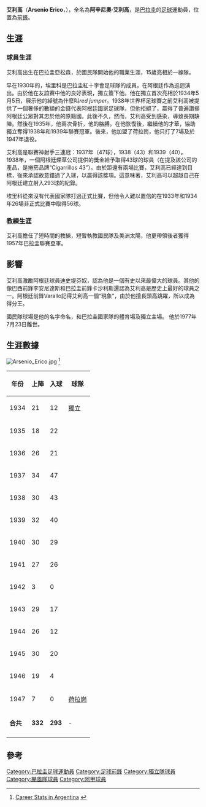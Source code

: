 {{Refimprove|time=2020-07-24T09:08:09+00:00}}

{{NoteTA
|T=zh-hans:阿尔塞尼奥·埃里科;zh-hk:阿辛尼奧·艾利高
|1=zh-hans:阿尔塞尼奥;zh-hk:阿辛尼奧
|2=zh-hans:埃里科;zh-hk:艾利高}}
{{Infobox Football biography
|          playername = 艾利高
|               image = [[File:arsenioerico.jpg|Arsenio Erico while playing for Independiente]]
|            fullname = Arsenio Erico
|         dateofbirth = [[March_30|March 30]], 1915
|         cityofbirth =  [[亞松森|亞松森]] 
|      countryofbirth = [[巴拉圭|巴拉圭]]
|         dateofdeath = {{death date and age|1977|7|23|1915|3|30}}
|         cityofdeath = 
|      countryofdeath = 
|              height = 
|            position = [[前鋒_(足球)|前鋒]]
|          youthyears = 
|          youthclubs = 
|               years = 1930-33 <br /> 1933-46 <br /> 1946-47 <br /> 1947-49
|               clubs = [[民族俱乐部_(巴拉圭)|國民隊]] <br /> [[獨立|獨立]] <br /> <br />  [[民族俱乐部_(巴拉圭)|國民隊]]
|         caps(goals) = ? (?) <br /> 325 (293) <br /> 7 (0) <br /> ? (?)
|       nationalyears = 
|        nationalteam = [[巴拉圭國家足球隊|巴拉圭]]
| nationalcaps(goals) = 26 (56) 非官方
}}


'''艾利高'''（'''Arsenio Erico'''，{{bd|1915年|3月30日|1977年|7月23日|}}），全名為'''阿辛尼奧·艾利高'''，是[[巴拉圭|巴拉圭]]的[[足球|足球]]運動員，位置為[[前鋒_(足球)|前鋒]]。

== 生涯 ==

=== 球員生涯 ===

艾利高出生在巴拉圭亞松森，於國民隊開始他的職業生涯，15歲亮相於一線隊。

早在1930年的，埃里科是巴拉圭紅十字會足球隊的成員，在阿根廷作為巡迴演出。由於他在友誼賽中他的良好表現，獨立簽下他。他在獨立首次亮相於1934年5月5日，展示他的綽號為什麼叫''red jumper''。1938年世界杯足球賽之前艾利高被提供了一個奢侈的數額的金錢代表阿根廷國家足球隊，但他拒絕了，贏得了普遍讚揚阿根廷公眾對其忠於他的原籍國。此後不久，然而，艾利高受到感染，導致長期缺陣。然後在1935年，他兩次骨折，他的胳膊。在他恢復後，繼續他的才華，協助獨立奪得1938年和1939年聯賽冠軍。後來，他加盟了荷拉崗，他只打了7場及於1947年退役。

艾利高是聯賽神射手三連冠：1937年（47球），1938（43）和1939（40）。 1938年，一個阿根廷煙草公司提供的獎金給予取得43球的球員（在提及該公司的產品，是捲菸品牌“Cigarrillos 43”）。由於距還有兩場比賽，艾利高已經達到目標，後來承認故意錯過了入球，以贏得該獎項。這意味著，艾利高可以超越自己在阿根廷建立射入293球的紀錄。

埃里科從來沒有代表國家隊打過正式比賽，但他令人難以置信的在1933年和1934年26場非正式比賽中取得56球。

=== 教練生涯 ===

艾利高擔任了短時間的教練，短暫執教國民隊及美洲太陽，他更帶領後者獲得1957年巴拉圭聯賽亞軍。

== 影響 ==

艾利高激勵阿根廷球員迪史堤芬奴，認為他是一個有史以來最偉大的球員。其他的像巴西前鋒李安尼達斯和巴拉圭前鋒卡沙利斯還認為艾利高是歷史上最好的球員之一。阿根廷前鋒Varallo記得艾利高一個“現象”，由於他擅長頭高跳躍，所以成為得分王。

國民隊球場是他的名字命名，和巴拉圭國家隊的體育場及獨立主場。 他於1977年7月23日離世。

== 生涯數據 ==
[[File:Arsenio_Erico.jpg|thumb]]
<ref>[http://www.cdfenix.com.py/idolos/erico.htm Career Stats in Argentina] {{webarchive|url=https://web.archive.org/web/20050406133419/http://www.cdfenix.com.py/idolos/erico.htm |date=2005-04-06 }}</ref>
{| border=0 cellspacing="1" cellpadding="4"
|- bgcolor="#C1D8FF" align="center"
!'''年份'''||'''上陣'''||'''入球'''||'''球隊'''
|-align="center"
|1934||21||12|| [[獨立|獨立]]
|-align="center"
|1935||18||22|| 
|-align="center"
|1936||26||21||
|-align="center"
|1937||34||47||
|-align="center"
|1938||30||43||
|-align="center"
|1939||32||40||
|-align="center"
|1940||30||29||
|-align="center"
|1941||27||26||
|-align="center"
|1942||3||0||
|-align="center"
|1943||29||17||
|-align="center"
|1944||26||12||
|-align="center"
|1945||30||20||
|-align="center"
|1946||19||4||
|-align="center"
|1947||7||0||[[飓风竞技俱乐部|荷拉崗]]
|-bgcolor="#C1D8FF" align="center"
|'''合共'''||'''332'''||'''293'''||    -    
|-
|}

== 參考 ==
{{reflist}}

{{Authority control}}
{{DEFAULTSORT:Erico, Arsenio}}
[[Category:巴拉圭足球運動員|Category:巴拉圭足球運動員]]
[[Category:足球前鋒|Category:足球前鋒]]
[[Category:獨立隊球員|Category:獨立隊球員]]
[[Category:颶風隊球員|Category:颶風隊球員]]
[[Category:阿甲球員|Category:阿甲球員]]